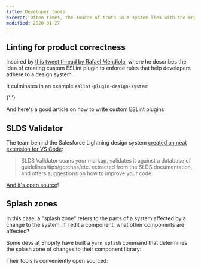```yaml
---
title: Developer tools
excerpt: Often times, the source of truth in a system lies with the engineers, not the designers. Making sure devs can maintain the system is essential.
modified: 2020-01-27
---
```


## Linting for product correctness

Inspired by [this tweet thread by Rafael Mendiola](https://twitter.com/GroundControl/status/1176512381519912961), where he describes the idea of creating custom ESLint plugin to enforce rules that help developers adhere to a design system.

It culminates in an example `eslint-plugin-design-system`:

<Bookmark url='https://github.com/dslounge/eslint-plugin-design-system/' />{' '}

And here's a good article on how to write custom ESLint plugins:

<Bookmark url='https://flexport.engineering/writing-custom-lint-rules-for-your-picky-developers-67732afa1803' />

## SLDS Validator

The team behind the Salesforce Lightning design system [created an neat extension for VS Code](https://medium.com/salesforce-ux/slds-vs-code-win-403d7edd22ac):

> SLDS Validator scans your markup, validates it against a database of guidelines/tips/gotchas/etc. extracted from the SLDS documentation, and offers suggestions on how to improve your code.

[And it's open source](https://github.com/forcedotcom/salesforcedx-vscode-slds)!

## Splash zones

In this case, a "splash zone" refers to the parts of a system affected by a change to the system. If I edit a component, what other components are affected?

Some devs at Shopify have built a `yarn splash` command that determines the splash zone of changes to their component library:

<Tweet url='https://twitter.com/kaelig/status/1172579203893456896' />

Their tools is conveniently open sourced:

<Bookmark url='https://github.com/Shopify/polaris-react/tree/master/scripts/splash' />
